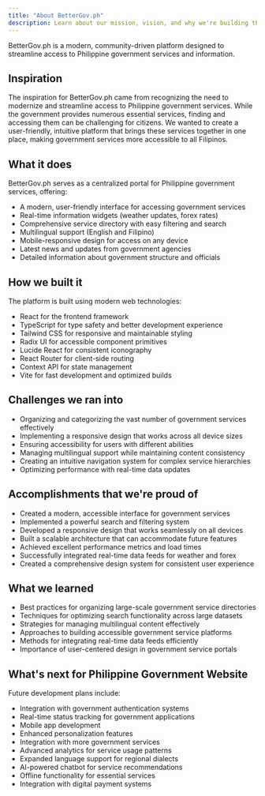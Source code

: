 ```yaml
---
title: "About BetterGov.ph"
description: Learn about our mission, vision, and why we're building this project
---
```



BetterGov.ph is a modern, community-driven platform designed to streamline access to Philippine government services and information.

## Inspiration

The inspiration for BetterGov.ph came from recognizing the need to modernize and streamline access to Philippine government services. While the government provides numerous essential services, finding and accessing them can be challenging for citizens. We wanted to create a user-friendly, intuitive platform that brings these services together in one place, making government services more accessible to all Filipinos.

## What it does

BetterGov.ph serves as a centralized portal for Philippine government services, offering:

- A modern, user-friendly interface for accessing government services
- Real-time information widgets (weather updates, forex rates)
- Comprehensive service directory with easy filtering and search
- Multilingual support (English and Filipino)
- Mobile-responsive design for access on any device
- Latest news and updates from government agencies
- Detailed information about government structure and officials

## How we built it

The platform is built using modern web technologies:

- React for the frontend framework
- TypeScript for type safety and better development experience
- Tailwind CSS for responsive and maintainable styling
- Radix UI for accessible component primitives
- Lucide React for consistent iconography
- React Router for client-side routing
- Context API for state management
- Vite for fast development and optimized builds

## Challenges we ran into

- Organizing and categorizing the vast number of government services effectively
- Implementing a responsive design that works across all device sizes
- Ensuring accessibility for users with different abilities
- Managing multilingual support while maintaining content consistency
- Creating an intuitive navigation system for complex service hierarchies
- Optimizing performance with real-time data updates

## Accomplishments that we're proud of

- Created a modern, accessible interface for government services
- Implemented a powerful search and filtering system
- Developed a responsive design that works seamlessly on all devices
- Built a scalable architecture that can accommodate future features
- Achieved excellent performance metrics and load times
- Successfully integrated real-time data feeds for weather and forex
- Created a comprehensive design system for consistent user experience

## What we learned

- Best practices for organizing large-scale government service directories
- Techniques for optimizing search functionality across large datasets
- Strategies for managing multilingual content effectively
- Approaches to building accessible government service platforms
- Methods for integrating real-time data feeds efficiently
- Importance of user-centered design in government service portals

## What's next for Philippine Government Website

Future development plans include:

- Integration with government authentication systems
- Real-time status tracking for government applications
- Mobile app development
- Enhanced personalization features
- Integration with more government services
- Advanced analytics for service usage patterns
- Expanded language support for regional dialects
- AI-powered chatbot for service recommendations
- Offline functionality for essential services
- Integration with digital payment systems



